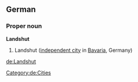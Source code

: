 ==German==
{{wikipedia}}
{{wikipedia|lang=de}}
===Proper noun===
'''Landshut'''
# Landshut ([[independent city]] in [[Bavaria]], Germany)
[[Category:de:Cities]]

[[de:Landshut]]